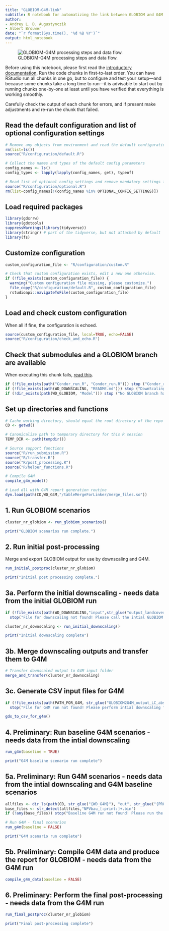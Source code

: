 ```yaml
---
title: "GLOBIOM-G4M-link"
subtitle: R notebook for automatizing the link between GLOBIOM and G4M.
author:
- Andrey L. D. Augustynczik
- Albert Brouwer 
date: "`r format(Sys.time(), '%d %B %Y')`"
output: html_notebook
---
```


![GLOBIOM-G4M processing steps and data flow.](images/link_scheme.jpg)

Before using this notebook, please first read the [introductory documentation](https://iiasa.github.io/GLOBIOM-G4M-link). Run the code chunks in first-to-last order. You can have RStudio run all chunks in one go, but to configure and test your setup---and because some chunks take a long time to run---it is advisable to start out by running chunks one-by-one at least until you have verified that everything is working smoothly.

Carefully check the output of each chunk for errors, and if present make adjustments and re-run the chunk that failed.

## Read the default configuration and list of optional configuration settings

```r
# Remove any objects from environment and read the default configuration
rm(list=ls())
source("R/configuration/default.R")

# Collect the names and types of the default config parameters
config_names <- ls()
config_types <- lapply(lapply(config_names, get), typeof)

# Read list of optional config settings and remove mandatory settings form the environment
source("R/configuration/optional.R")
rm(list=config_names[!(config_names %in% OPTIONAL_CONFIG_SETTINGS)])
```

## Load required packages

```r
library(gdxrrw)
library(gdxtools)
suppressWarnings(library(tidyverse))
library(stringr) # part of the tidyverse, but not attached by default
library(fs)
```

## Customize configuration

```r
custom_configuration_file <- "R/configuration/custom.R"

# Check that custom configuration exists, edit a new one otherwise.
if (!file_exists(custom_configuration_file)) {
  warning("Custom configuration file missing, please customize.")
  file_copy("R/configuration/default.R", custom_configuration_file)
  rstudioapi::navigateToFile(custom_configuration_file)
}
```

## Load and check custom configuration

When all if fine, the configuration is echoed.

```r
source(custom_configuration_file, local=TRUE, echo=FALSE)
source("R/configuration/check_and_echo.R")
```

## Check that submodules and a GLOBIOM branch are available

When executing this chunk fails, [read this](https://iiasa.github.io/GLOBIOM-G4M-link/#getting-set).

```r
if (!file_exists(path("Condor_run_R", "Condor_run.R"))) stop ("Condor_run_R submodule content is missing!")
if (!file_exists(path(WD_DOWNSCALING, "README.md"))) stop ("DownScaling submodule content is missing!")
if (!dir_exists(path(WD_GLOBIOM, "Model"))) stop ("No GLOBIOM branch has been checked out!")
```

## Set up directories and functions

```r
# Cache working directory, should equal the root directory of the repo's working tree.
CD <- getwd()

# Canonicalize path to temporary directory for this R session
TEMP_DIR <- path(tempdir())

# Source support functions
source("R/run_submission.R")
source("R/transfer.R")
source("R/post_processing.R")
source("R/helper_functions.R")

# Compile G4M
compile_g4m_model()

# Load dll with G4M report generation routine
dyn.load(path(CD,WD_G4M,"/tableMergeForLinker/merge_files.so"))
```

## 1. Run GLOBIOM scenarios

```r
cluster_nr_globiom <- run_globiom_scenarios()

print("GLOBIOM scenarios run complete.")
```

## 2. Run initial post-processing

Merge and export GLOBIOM output for use by downscaling and G4M.

```r
run_initial_postproc(cluster_nr_globiom)

print("Initial post processing complete.")
```

## 3a. Perform the initial downscaling - needs data from the initial GLOBIOM run

```r
if (!file_exists(path(WD_DOWNSCALING,"input",str_glue("output_landcover_{PROJECT}_{DATE_LABEL}.gdx"))))
  stop("File for downscaling not found! Please call the intial GLOBIOM run before downscaling")

cluster_nr_downscaling <- run_initial_downscaling()

print("Initial downscaling complete")
```

## 3b. Merge downscaling outputs and transfer them to G4M

```r

# Transfer downscaled output to G4M input folder
merge_and_transfer(cluster_nr_downscaling)
```

## 3c. Generate CSV input files for G4M 

```r
if (!file_exists(path(PATH_FOR_G4M, str_glue("GLOBIOM2G4M_output_LC_abs_{PROJECT}_{DATE_LABEL}.csv"))))
  stop("File for G4M run not found! Please perform intial downscaling first.")

gdx_to_csv_for_g4m()
```

## 4. Preliminary: Run baseline G4M scenarios - needs data from the intial downscaling

```r
run_g4m(baseline = TRUE)

print("G4M baseline scenario run complete")
```

## 5a. Preliminary: Run G4M scenarios - needs data from the intial downscaling and G4M baseline scenarios

```r
allfiles <- dir_ls(path(CD, str_glue("{WD_G4M}"), "out", str_glue("{PROJECT}_{DATE_LABEL}"), "baseline"))
base_files <- str_detect(allfiles,"NPVbau_[:print:]+.bin")
if (!any(base_files)) stop("Baseline G4M run not found! Please run the baseline before the G4M scenarios")

# Run G4M - final scenarios
run_g4m(baseline = FALSE)

print("G4M scenario run complete")
```

## 5b. Preliminary: Compile G4M data and produce the report for GLOBIOM  - needs data from the G4M run

```r
compile_g4m_data(baseline = FALSE)
```

## 6. Preliminary: Perform the final post-processing - needs data from the G4M run

```r
run_final_postproc(cluster_nr_globiom)

print("Final post-processing complete")
```



